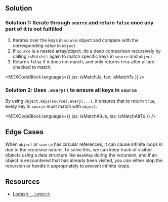 

## Solution

### Solution 1: Iterate through `source` and return `false` once any part of it is not fulfilled

1. Iterates over the keys in `source` object and compare with the corresponding value in `object`.
1. If `source` is a nested array/object, do a deep comparison recursively by calling `isMatch()` again to match specific keys in `source` and `object`.
1. Returns `false` if it does not match, and only returns `true` after all are checked to match.

<MDXCodeBlock languages={{ jsx: isMatchJs, tsx: isMatchTs }} />

### Solution 2: Uses `.every()` to ensure all keys in `source`

By using `Object.keys(source).every(...)`, it ensures that to return `true`, every key in `source` must match with `object`.

<MDXCodeBlock languages={{ jsx: isMatchAltJs, tsx: isMatchAltTs }} />

## Edge Cases

When `object` or `source` has circular references, it can cause infinite loops in due to the recursive nature. To solve this, we can keep track of visited objects using a data structure like `WeakMap` during the recursion, and if an object is encountered that has already been visited, you can either stop the recursion or handle it appropriately to prevent infinite loops.

## Resources

- [Lodash `_.isMatch`](https://lodash.com/docs/#isMatch)
